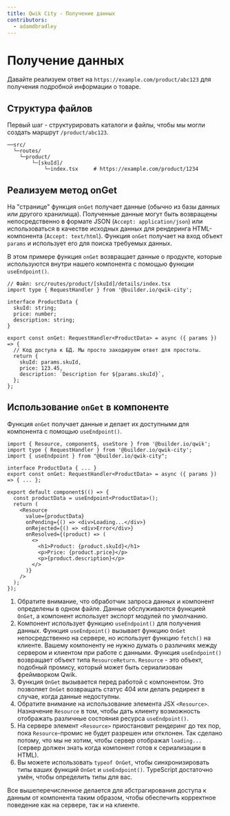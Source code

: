 ```yaml
---
title: Qwik City - Получение данных
contributors:
  - adamdbradley
---
```


# Получение данных

Давайте реализуем ответ на `https://example.com/product/abc123` для получения подробной информации о товаре.

## Структура файлов

Первый шаг - структурировать каталоги и файлы, чтобы мы могли создать маршрут `/product/abc123`.

```
──src/
  └─routes/
    └─product/
        └─[skuId]/
            └─index.tsx     # https://example.com/product/1234
```

## Реализуем метод onGet

На "странице" функция `onGet` получает данные (обычно из базы данных или другого хранилища). Полученные данные могут быть возвращены непосредственно в формате JSON (`Accept: application/json`) или использоваться в качестве исходных данных для рендеринга HTML-компонента (`Accept: text/html`). Функция `onGet` получает на вход объект `params` и использует его для поиска требуемых данных.

В этом примере функция `onGet` возвращает данные о продукте, которые используются внутри нашего компонента с помощью функции `useEndpoint()`.

```tsx
// Файл: src/routes/product/[skuId]/details/index.tsx
import type { RequestHandler } from '@builder.io/qwik-city';

interface ProductData {
  skuId: string;
  price: number;
  description: string;
}

export const onGet: RequestHandler<ProductData> = async ({ params }) => {
  // Код доступа к БД. Мы просто закодируем ответ для простоты.
  return {
    skuId: params.skuId,
    price: 123.45,
    description: `Description for ${params.skuId}`,
  };
};
```

## Использование `onGet` в компоненте

Функция `onGet` получает данные и делает их доступными для компонента с помощью `useEndpoint()`.

```tsx
import { Resource, component$, useStore } from '@builder.io/qwik';
import type { RequestHandler } from '@builder.io/qwik-city';
import { useEndpoint } from "@builder.io/qwik-city";

interface ProductData { ... }
export const onGet: RequestHandler<ProductData> = async ({ params }) => { ... };

export default component$(() => {
  const productData = useEndpoint<ProductData>();
  return (
    <Resource
      value={productData}
      onPending={() => <div>Loading...</div>}
      onRejected={() => <div>Error</div>}
      onResolved={(product) => (
        <>
          <h1>Product: {product.skuId}</h1>
          <p>Price: {product.price}</p>
          <p>{product.description}</p>
        </>
      )}
    />
  );
});
```

1. Обратите внимание, что обработчик запроса данных и компонент определены в одном файле. Данные обслуживаются функцией `OnGet`, а компонент использует экспорт модулей по умолчанию.
2. Компонент использует функцию `useEndpoint()` для получения данных. Функция `useEndpoint()` вызывает функцию `OnGet` непосредственно на сервере, но использует функцию `fetch()` на клиенте. Вашему компоненту не нужно думать о различиях между сервером и клиентом при работе с данными. Функция `useEndpoint()` возвращает объект типа `ResourceReturn`. `Resource` - это объект, подобный промису, который может быть сериализован фреймворком Qwik.
3. Функция `OnGet` вызывается перед работой с компонентом. Это позволяет `OnGet` возвращать статус 404 или делать редирект в случае, когда данные недоступны.
4. Обратите внимание на использование элемента JSX `<Resource>`. Назначение `Resource` в том, чтобы дать клиенту возможность отображать различные состояния ресурса `useEndpoint()`.
5. На сервере элемент `<Resource>` приостановит рендеринг до тех пор, пока `Resource`-промис не будет разрешен или отклонен. Так сделано потому, что мы не хотим, чтобы сервер отображал `loading...` (сервер должен знать когда компонент готов к сериализации в HTML).
6. Вы можете использовать `typeof OnGet`, чтобы синхронизировать типы ваших функций `OnGet` и `useEndpoint()`. TypeScript достаточно умён, чтобы определить типы для вас.

Все вышеперечисленное делается для абстрагирования доступа к данным от компонента таким образом, чтобы обеспечить корректное поведение как на сервере, так и на клиенте.
